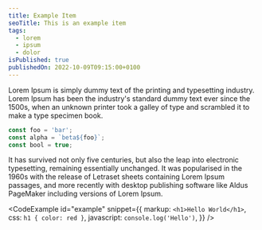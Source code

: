 ```yaml
---
title: Example Item
seoTitle: This is an example item
tags:
  - lorem
  - ipsum
  - dolor
isPublished: true
publishedOn: 2022-10-09T09:15:00+0100
---
```

Lorem Ipsum is simply dummy text of the printing and typesetting industry. Lorem Ipsum has been the industry's standard dummy text ever since the 1500s, when an unknown printer took a galley of type and scrambled it to make a type specimen book.

```javascript
const foo = 'bar';
const alpha = `beta${foo}`;
const bool = true;
```
It has survived not only five centuries, but also the leap into electronic typesetting, remaining essentially unchanged. It was popularised in the 1960s with the release of Letraset sheets containing Lorem Ipsum passages, and more recently with desktop publishing software like Aldus PageMaker including versions of Lorem Ipsum.


<CodeExample
  id="example"
  snippet={{
    markup: `<h1>Hello World</h1>`,
    css: `h1 { color: red }`,
    javascript: `console.log('Hello')`,
  }}
/>